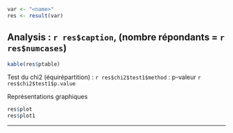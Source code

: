 
```r
var <- "<name>"
res <- result(var)
```

Analysis : `r res$caption`, (nombre répondants = `r res$numcases`)
------------------------------------------------------------------

```r
kable(res$ptable)
```

Test du chi2 (équirépartition) : `r res$chi2$test1$method` : p-valeur `r res$chi2$test1$p.value`

Représentations graphiques

```r
res$plot
res$plot1
```
--------------------------------------------------------
